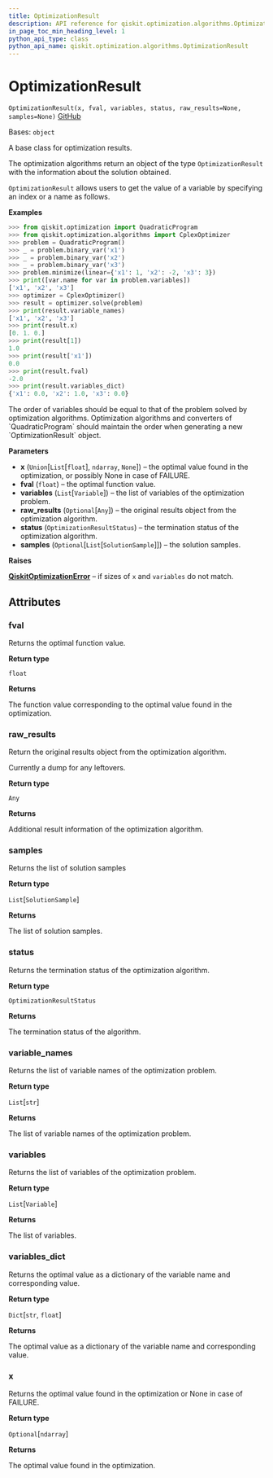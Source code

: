 ```yaml
---
title: OptimizationResult
description: API reference for qiskit.optimization.algorithms.OptimizationResult
in_page_toc_min_heading_level: 1
python_api_type: class
python_api_name: qiskit.optimization.algorithms.OptimizationResult
---
```


# OptimizationResult

<span id="qiskit.optimization.algorithms.OptimizationResult" />

`OptimizationResult(x, fval, variables, status, raw_results=None, samples=None)` [GitHub](https://github.com/qiskit-community/qiskit-aqua/tree/stable/0.9/qiskit/optimization/algorithms/optimization_algorithm.py "view source code")

Bases: `object`

A base class for optimization results.

The optimization algorithms return an object of the type `OptimizationResult` with the information about the solution obtained.

`OptimizationResult` allows users to get the value of a variable by specifying an index or a name as follows.

**Examples**

```python
>>> from qiskit.optimization import QuadraticProgram
>>> from qiskit.optimization.algorithms import CplexOptimizer
>>> problem = QuadraticProgram()
>>> _ = problem.binary_var('x1')
>>> _ = problem.binary_var('x2')
>>> _ = problem.binary_var('x3')
>>> problem.minimize(linear={'x1': 1, 'x2': -2, 'x3': 3})
>>> print([var.name for var in problem.variables])
['x1', 'x2', 'x3']
>>> optimizer = CplexOptimizer()
>>> result = optimizer.solve(problem)
>>> print(result.variable_names)
['x1', 'x2', 'x3']
>>> print(result.x)
[0. 1. 0.]
>>> print(result[1])
1.0
>>> print(result['x1'])
0.0
>>> print(result.fval)
-2.0
>>> print(result.variables_dict)
{'x1': 0.0, 'x2': 1.0, 'x3': 0.0}
```

<Admonition title="Note" type="note">
  The order of variables should be equal to that of the problem solved by optimization algorithms. Optimization algorithms and converters of `QuadraticProgram` should maintain the order when generating a new `OptimizationResult` object.
</Admonition>

**Parameters**

*   **x** (`Union`\[`List`\[`float`], `ndarray`, `None`]) – the optimal value found in the optimization, or possibly None in case of FAILURE.
*   **fval** (`float`) – the optimal function value.
*   **variables** (`List`\[`Variable`]) – the list of variables of the optimization problem.
*   **raw\_results** (`Optional`\[`Any`]) – the original results object from the optimization algorithm.
*   **status** (`OptimizationResultStatus`) – the termination status of the optimization algorithm.
*   **samples** (`Optional`\[`List`\[`SolutionSample`]]) – the solution samples.

**Raises**

[**QiskitOptimizationError**](qiskit.optimization.QiskitOptimizationError "qiskit.optimization.QiskitOptimizationError") – if sizes of `x` and `variables` do not match.

## Attributes

<span id="qiskit.optimization.algorithms.OptimizationResult.fval" />

### fval

Returns the optimal function value.

**Return type**

`float`

**Returns**

The function value corresponding to the optimal value found in the optimization.

<span id="qiskit.optimization.algorithms.OptimizationResult.raw_results" />

### raw\_results

Return the original results object from the optimization algorithm.

Currently a dump for any leftovers.

**Return type**

`Any`

**Returns**

Additional result information of the optimization algorithm.

<span id="qiskit.optimization.algorithms.OptimizationResult.samples" />

### samples

Returns the list of solution samples

**Return type**

`List`\[`SolutionSample`]

**Returns**

The list of solution samples.

<span id="qiskit.optimization.algorithms.OptimizationResult.status" />

### status

Returns the termination status of the optimization algorithm.

**Return type**

`OptimizationResultStatus`

**Returns**

The termination status of the algorithm.

<span id="qiskit.optimization.algorithms.OptimizationResult.variable_names" />

### variable\_names

Returns the list of variable names of the optimization problem.

**Return type**

`List`\[`str`]

**Returns**

The list of variable names of the optimization problem.

<span id="qiskit.optimization.algorithms.OptimizationResult.variables" />

### variables

Returns the list of variables of the optimization problem.

**Return type**

`List`\[`Variable`]

**Returns**

The list of variables.

<span id="qiskit.optimization.algorithms.OptimizationResult.variables_dict" />

### variables\_dict

Returns the optimal value as a dictionary of the variable name and corresponding value.

**Return type**

`Dict`\[`str`, `float`]

**Returns**

The optimal value as a dictionary of the variable name and corresponding value.

<span id="qiskit.optimization.algorithms.OptimizationResult.x" />

### x

Returns the optimal value found in the optimization or None in case of FAILURE.

**Return type**

`Optional`\[`ndarray`]

**Returns**

The optimal value found in the optimization.


